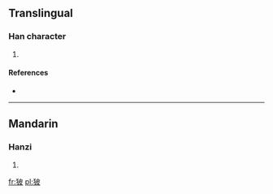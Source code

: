==Translingual==

===Han character===
{{Han char|rn=94|rad=犬|as=05|sn=8|four=|canj=大竹木竹水 (KHDHE)}}

# {{defn|Han|sort=犬05}}

====References====
* {{Han ref|kx=0709.080|dkj=20341|dj=1121.180|hdz=21342.090|uh=72D3|ud=29395}}

----

==Mandarin==

===Hanzi===
{{cmn-hanzi|pin=[[pī]] ([[pi1]])|wg=p'i<sup>1</sup>}}

# {{defn|lang=cmn|sort=犬05}}

[[fr:狓]]
[[pl:狓]]